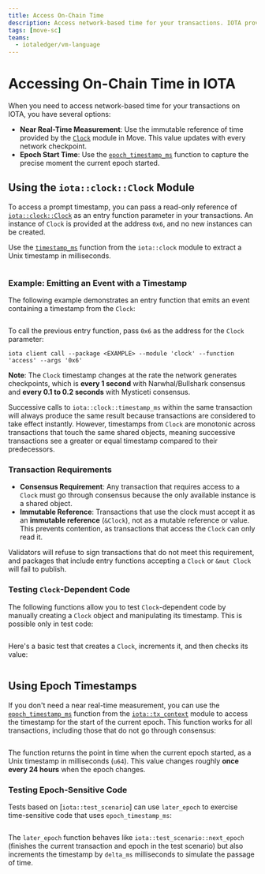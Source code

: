 ```yaml
---
title: Access On-Chain Time
description: Access network-based time for your transactions. IOTA provides a Clock module to capture near-real time or epoch time in your IOTA packages.
tags: [move-sc]
teams:
  - iotaledger/vm-language
---
```



# Accessing On-Chain Time in IOTA

When you need to access network-based time for your transactions on IOTA, you have several options:

- **Near Real-Time Measurement**: Use the immutable reference of time provided by the [`Clock`](../../references/framework/iota/clock.mdx) module in Move. This value updates with every network checkpoint.
- **Epoch Start Time**: Use the [`epoch_timestamp_ms`](../../references/framework/iota/tx_context.mdx#function-epoch_timestamp_ms) function to capture the precise moment the current epoch started.

## Using the `iota::clock::Clock` Module

To access a prompt timestamp, you can pass a read-only reference of [`iota::clock::Clock`](../../references/framework/iota/clock.mdx) as an entry function parameter in your transactions.
An instance of `Clock` is provided at the address `0x6`, and no new instances can be created.

Use the [`timestamp_ms`](../../references/framework/iota/clock.mdx#function-timestamp_ms) function from the `iota::clock` module to extract a Unix timestamp in milliseconds.

```move file=<rootDir>/crates/iota-framework/packages/iota-framework/sources/clock.move#L29-L33
```

### Example: Emitting an Event with a Timestamp

The following example demonstrates an entry function that emits an event containing a timestamp from the `Clock`:

```move file=<rootDir>/examples/move/basics/sources/clock.move#L5-L15
```

To call the previous entry function, pass `0x6` as the address for the `Clock` parameter:

```shell
iota client call --package <EXAMPLE> --module 'clock' --function 'access' --args '0x6'
```

**Note**: The `Clock` timestamp changes at the rate the network generates checkpoints, which is **every 1 second** with Narwhal/Bullshark consensus and **every 0.1 to 0.2 seconds** with Mysticeti consensus.

Successive calls to `iota::clock::timestamp_ms` within the same transaction will always produce the same result because transactions are considered to take effect instantly.
However, timestamps from `Clock` are monotonic across transactions that touch the same shared objects, meaning successive transactions see a greater or equal timestamp compared to their predecessors.

### Transaction Requirements

- **Consensus Requirement**: Any transaction that requires access to a `Clock` must go through consensus because the only available instance is a shared object.
- **Immutable Reference**: Transactions that use the clock must accept it as an **immutable reference** (`&Clock`), not as a mutable reference or value. This prevents contention, as transactions that access the `Clock` can only read it.

Validators will refuse to sign transactions that do not meet this requirement, and packages that include entry functions accepting a `Clock` or `&mut Clock` will fail to publish.

### Testing `Clock`-Dependent Code

The following functions allow you to test `Clock`-dependent code by manually creating a `Clock` object and manipulating its timestamp. This is possible only in test code:

```move file=<rootDir>/crates/iota-framework/packages/iota-framework/sources/clock.move#L65-L93
```

Here's a basic test that creates a `Clock`, increments it, and then checks its value:

```move file=<rootDir>/crates/iota-framework/packages/iota-framework/tests/clock_tests.move#L6-L22
```

## Using Epoch Timestamps

If you don't need a near real-time measurement,
you can use the [`epoch_timestamp_ms`](../../references/framework/iota/tx_context.mdx#function-epoch_timestamp_ms) function 
from the [`iota::tx_context`](../../references/framework/iota/tx_context.mdx) module to access the timestamp for the start of the
current epoch. This function works for all transactions, including those that do not go through consensus:

```move file=<rootDir>/crates/iota-framework/packages/iota-framework/sources/tx_context.move#L54-L56
```

The function returns the point in time when the current epoch started, as a Unix timestamp in milliseconds (`u64`).
This value changes roughly **once every 24 hours** when the epoch changes.

### Testing Epoch-Sensitive Code

Tests based on [`iota::test_scenario`] can use `later_epoch` to exercise time-sensitive code that uses `epoch_timestamp_ms`:

```move file=<rootDir>/crates/iota-framework/packages/iota-framework/sources/test/test_scenario.move#L141-L148
```

The `later_epoch` function behaves like `iota::test_scenario::next_epoch` (finishes the current transaction and epoch in the test scenario)
but also increments the timestamp by `delta_ms` milliseconds to simulate the passage of time.

<Quiz questions={questions} />
